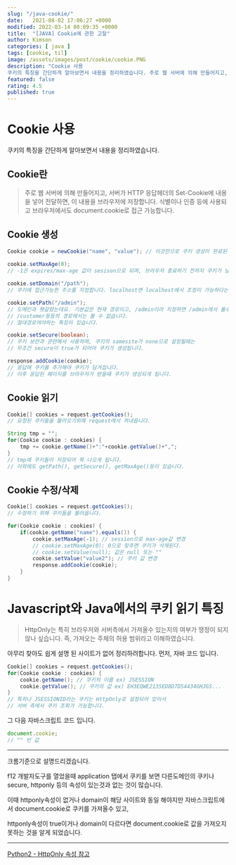 ```yaml
---
slug: "/java-cookie/"
date:   2021-08-02 17:06:27 +0000
modified: 2022-03-14 00:09:35 +0000
title:  "[JAVA] Cookie에 관한 고찰"
author: Kimson
categories: [ java ]
tags: [cookie, til]
image: /assets/images/post/cookie/cookie.PNG
description: "Cookie 사용
쿠키의 특징을 간단하게 알아보면서 내용을 정리하였습니다. 주로 웹 서버에 의해 만들어지고, 서버가 HTTP 응답헤더의 Set-Cookie에 내용을 넣어 전달하면, 이 내용을 브라우저에 저장합니다."
featured: false
rating: 4.5
published: true
---
```


# Cookie 사용

쿠키의 특징을 간단하게 알아보면서 내용을 정리하였습니다.

## Cookie란

> 주로 웹 서버에 의해 만들어지고, 서버가 HTTP 응답헤더의 Set-Cookie에 내용을 넣어 전달하면, 이 내용을 브라우저에 저장합니다.
> 식별이나 인증 등에 사용되고 브라우저에서도 document.cookie로 접근 가능합니다.

## Cookie 생성

```java
Cookie cookie = newCookie("name", "value"); // 이것만으로 쿠키 생성이 완료된 것이 아닙니다.
​
cookie.setMaxAge(0);
// -1은 expires/max-age 값이 sesison으로 되며, 브라우저 종료하기 전까지 쿠키가 남아있게 됩니다.

cookie.setDomain("/path");
// 쿠키에 접근가능한 주소를 지정합니다. localhost면 localhost에서 조정이 가능하다는 이야기입니다.

cookie.setPath("/admin");
// 도메인과 헷갈렸는데요. 기본값은 현재 경로이고, /admin이라 지정하면 /admin에서 볼수있지만
// /customer등등의 경로에서는 볼 수 없습니다.
// 절대경로여야하는 특징이 있습니다.

cookie.setSecure(boolean);
// 쿠키 보안과 관련해서 사용하며, 쿠키의 samesite가 none으로 설정될때는
// 무조건 secure이 true가 되어야 쿠키가 생성됩니다.

response.addCookie(cookie);
// 응답에 쿠키를 추가해야 쿠키가 담겨집니다.
// 이후 응답된 페이지를 브라우저가 받을때 쿠키가 생성되게 됩니다.
```

## Cookie 읽기

```java
Cookie[] cookies = request.getCookies();
// 요청된 쿠키들을 불러오기위해 request에서 꺼내옵니다.

String tmp = "";
for(Cookie cookie : cookies) {
    tmp += cookie.getName()+":"+cookie.getValue()+",";
}
// tmp에 쿠키들이 저장되어 쭉 나오게 됩니다.
// 이외에도 getPath(), getSecure(), getMaxAge()등이 있습니다.
```

## Cookie 수정/삭제

```java
Cookie[] cookies = request.getCookies();
// 수정하기 위해 쿠키들을 불러옵니다.

for(Cookie cookie : cookies) {
    if(cookie.getName("name").equals()) {
        cookie.setMaxAge(-1); // session으로 max-age값 변경
        // cookie.setMaxAge(0); 0으로 맞추면 쿠키가 삭제된다.
        // cookie.setValue(null); 값은 null 또는 ""
        cookie.setValue("value2"); // 쿠키 값 변경
        response.addCookie(cookie);
    }
}
```

# Javascript와 Java에서의 쿠키 읽기 특징

> HttpOnly는 특히 브라우저와 서버측에서 가져올수 있는지의 여부가 쟁정이 되지 않나 싶습니다. 즉, 가져오는 주체의 허용 범위라고 이해하였습니다.

아무리 찾아도 쉽게 설명 된 사이트가 없어 정리하려합니다. 먼저, 자바 코드 입니다.

```java
Cookie[] cookies = request.getCookies();
for(Cookie cookie : cookies) {
    cookie.getName(); // 쿠키의 이름 ex) JSESSION
    cookie.getValue(); // 쿠키의 값 ex) EH3EQWE2135ED8D7D54434GHJGS...
}
// 특히나 JSESSIONID라는 쿠키는 HttpOnly로 설정되어 있어서
// 서버 측에서 쿠키 조회가 가능합니다.
```

그 다음 자바스크립트 코드 입니다.

```javascript
document.cookie;
// "" 빈 값
```

---

크롬기준으로 설명드리겠습니다.

f12 개발자도구를 열었을때 application 탭에서 쿠키를 보면 다른도메인의 쿠키나 secure, httponly 등의 속성이 있는것과 없는 것이 많습니다.

이때 httponly속성이 없거나 domain이 해당 사이트와 동일 해야지만 자바스크립트에서 document.cookie로 쿠키를 가져올수 있고,

httponly속성이 true이거나 domain이 다르다면 document.cookie로 값을 가져오지 못하는 것을 알게 되었습니다.

---

[Python2 - HttpOnly 속성 참고](https://www.python2.net/questions-200084.htm)
